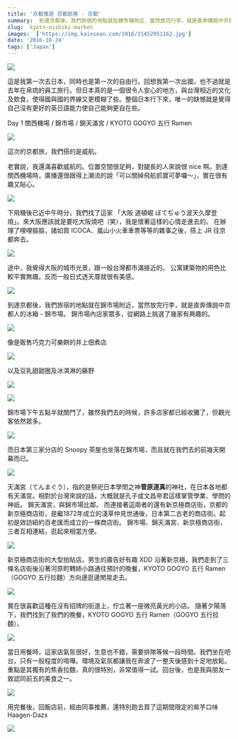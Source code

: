 ```yaml
---
title: '京都慢遊 京都廚房 - 京都'
summary:  到達京都後，我們旅宿的地點就在錦市場附近，當然放完行李，就是直奔傳說中京都人的冰箱 - 錦市場。
slug:  kyoto-nishiki-market
images:  ['https://img.kaixsean.com/2016/31452951162.jpg']
date: '2016-10-24'
tags: ['Japan']
---
```

![](https://img.kaixsean.com/2016/31452951162.jpg)

這是我第一次去日本，同時也是第一次的自由行。回想我第一次出國，也不過就是去年在帛琉的員工旅行。但日本真的是一個很令人安心的地方，與台灣相近的文化及飲食，使得國與國的界線又更模糊了些。整個日本行下來，唯一的缺憾就是覺得自己沒有更好的英日語能力使自己能夠更自在些。

Day 1 關西機場 / 錦市場 / 錦天滿宮 / KYOTO GOGYO 五行 Ramen

![](https://img.kaixsean.com/2016/31452953692.jpg)

這次的京都旅，我們搭的是威航。

老實說，我還滿喜歡威航的。位置空間很足夠，對腿長的人來說很 nice 啊。到達關西機場時，廣播還很跟得上潮流的說「可以關掉飛航抓寶可夢囉～」，實在很有趣又貼心。 

![](https://img.kaixsean.com/2016/31227185930.jpg)

下飛機後已近中午時分，我們找了這家 「大阪 道頓崛 ぼてぢゅう波天久摩登燒」。來大阪應該就是要吃大阪燒吧（笑），我是懷著這樣的心情走進去的。 在辦理了哩哩摳摳，諸如買 ICOCA、嵐山小火車車票等等的雜事之後，搭上 JR 往京都奔去。

![](https://img.kaixsean.com/2016/31452951542.jpg)

途中，我覺得大阪的城市光景，跟一般台灣都市滿接近的。 公寓建築物的用色比較平實無趣。反而一般日式透天厝就很有美感。

![](https://img.kaixsean.com/2016/31562219826.jpg)

到達京都後，我們旅宿的地點就在錦市場附近，當然放完行李，就是直奔傳說中京都人的冰箱 - 錦市場。 錦市場內店家眾多，從網路上挑選了幾家有興趣的。

![](https://img.kaixsean.com/2016/31452949222.jpg)

像是販售巧克力可樂餅的井上佃煮店

![](https://img.kaixsean.com/2016/31483684981.jpg)

以及豆乳甜甜圈及冰淇淋的藤野

![](https://img.kaixsean.com/2016/30789972933.jpg)

![](https://img.kaixsean.com/2016/31227182700.jpg)

錦市場下午五點半就關門了，雖然我們去的時候，許多店家都已經收攤了，但觀光客依然眾多。

![](https://img.kaixsean.com/2016/32196921641.jpg)

而日本第三家分店的 Snoopy 茶屋也坐落在錦市場，而且就在我們去的前幾天開幕而已。 

![](https://img.kaixsean.com/2016/30789980343.jpg)

天滿宮（てんまぐう），指的是祭祀日本學問之神<strong>菅原道真</strong>的神社，在日本各地都有天滿宮。相對於台灣來說的話，大概就是孔子或文昌帝君這樣掌管學業、學問的神祇。 錦天滿宮，與錦市場比鄰。 而連接著這兩者的還有新京極商店街，京都的新京極商店街，是繼1872年成立的淺草仲見世通後，日本第二古老的商店街。起初是效訪紐約百老匯而成立的一條商店街。 錦市場、錦天滿宮、新京極商店街，三者互相連結，逛起來相當方便。 

![](https://img.kaixsean.com/2016/31227235930.jpg)

新京極商店街的大型拍貼店。男生的廣告好有趣 XDD 沿著新京極，我們走到了三條名店街後沿著河原町轉姉小路通往預計的晚餐，KYOTO GOGYO 五行 Ramen（GOGYO 五行拉麵）方向邊逛邊閒晃走去。

![](https://img.kaixsean.com/2016/31227235000.jpg)

實在很喜歡這種在沒有招牌的街道上，佇立著一座微亮黃光的小店。 隨著夕陽落下，我們找到了我們的晚餐，KYOTO GOGYO 五行 Ramen（GOGYO 五行拉麵）。

![](https://img.kaixsean.com/2016/31600024375.jpg)

當日用餐時，這家店氣氛很好，生意也不錯，需要排隊等候一段時間。我們坐在吧台，只有一般程度的喧嘩。環境及氣氛都讓我在奔波了一整天後感到十足地放鬆。重點是其獨有的焦香拉麵，真的很特別，非常值得一試。回台後，也是我與朋友一致認同前五的美食之一。

![](https://img.kaixsean.com/2016/31600023665.jpg)

用完餐後，回飯店前，經由同事推薦，還特別跑去買了這期間限定的紫芋口味 Haagen-Dazs

![](https://img.kaixsean.com/2016/31227230870.jpg)